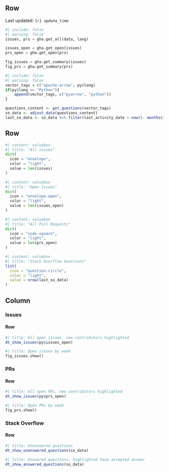 ## Row {height="1%"}

Last updated: `{r} update_time`

<!-- Issues, issues not yet closed (open issues) and pull requests created in the last 3 months. TODO: Questions? -->

```python
#| include: false
#| warning: false
issues, prs = gha.get_all(data, lang)

issues_open = gha.get_open(issues)
prs_open = gha.get_open(prs)

fig_issues = gha.get_summary(issues)
fig_prs = gha.get_summary(prs)
```

```r
#| include: false
#| warning: false
vector_tags = c("apache-arrow", py$lang)
if(py$lang == "Python"){
    append(vector_tags, c("pyarrow", "python"))
}

questions_content <- get_questions(vector_tags)
so_data <- adjust_data(questions_content)
last_so_data <- so_data %>% filter(last_activity_date > now()- months(3))
```

## Row  {height="20%"}

```python
#| content: valuebox
#| title: "All issues"
dict(
  icon = "envelope",
  color = "light",
  value = len(issues)
)
```

```python
#| content: valuebox
#| title: "Open Issues"
dict(
  icon = "envelope-open",
  color = "light",
  value = len(issues_open)
)
```

```python
#| content: valuebox
#| title: "All Pull Requests"
dict(
  icon = "code-square",
  color = "light",
  value = len(prs_open)
)
```

```r
#| content: valuebox
#| title: "Stack Overflow Questions"
list(
  icon = "question-circle",
  color = "light",
  value = nrow(last_so_data)
)
```

## Column {.tabset}

### Issues

#### Row 
```r
#| title: All open issues, new contributors highlighted
dt_show_issues(py$issues_open)
```


```python
#| title: Open issues by week
fig_issues.show()
```

### PRs

#### Row 

```r
#| title: All open PRs, new contributors highlighted
dt_show_issues(py$prs_open)
```


```python
#| title: Open PRs by week
fig_prs.show()
```

### Stack Overflow

#### Row 

```r
#| title: Unanswered questions
dt_show_unanswered_questions(so_data)
```

```r
#| title: Answered questions, highlighted have accepted answer
dt_show_answered_questions(so_data)
```